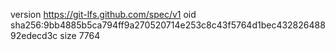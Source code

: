 version https://git-lfs.github.com/spec/v1
oid sha256:9bb4885b5ca794ff9a270520714e253c8c43f5764d1bec43282648892edecd3c
size 7764
